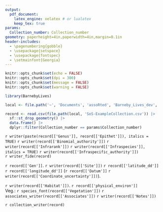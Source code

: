 ```yaml
---
output: 
  pdf_document:
    latex_engine: xelatex # or lualatex
    keep_tex: true
params:
  Collection_number: Collection_number
geometry: paperheight=4in,paperwidth=4in,margin=0.1in
header-includes:
  - \pagenumbering{gobble}
  - \usepackage{setspace}
  - \usepackage{fontspec}
  - \setmainfont{Georgia}
---
```


```r
knitr::opts_chunk$set(echo = FALSE)
knitr::opts_chunk$set(dpi = 300) 
knitr::opts_chunk$set(message = FALSE)
knitr::opts_chunk$set(warning = FALSE)
```

```r
library(BarnebyLives)
```

```r
local <- file.path('~', 'Documents', 'assoRted', 'Barneby_Lives_dev', 'LabelStyles')

record <- read.csv(file.path(local, 'SoS-ExampleCollection.csv')) |>
  sf::st_drop_geometry() |>
  data.frame() |>
  dplyr::filter(Collection_number == params$Collection_number) 
```

\begin{center}
\textbf{\Large `r writer(record[['Project_name']])`}
\end{center}
\begin{flushright}
\uppercase{`r record[['Family']]`}
\end{flushright}
\begingroup
\large
`r writer(paste(record[['Genus']], record[['Epithet']]), italics = TRUE)` `r writer(record[['Binomial_authority']])` `r writer(record[['Infrarank']])` `r writer(record[['Infraspecies']], italics = TRUE)` `r writer(record[['Infraspecific_authority']])`  
`r writer_fide(record)`
\normalsize
\endgroup

\vspace*{\fill}
\begingroup
`r record[['Gen']]`. `r writer(record[['Site']])` `r record[['latitude_dd']]` `r record[['longitude_dd']]` (`r record[['Datum']]` `r writer(record[['Coordinate_uncertainty']])`).

`r writer(record[['Habitat']])`. `r record[['physical_environ']]`  
Veg.: `r species_font(record[['Vegetation']])` `r associates_writer(record[['Associates']])`
`r writer(record[['Notes']])`  
\endgroup
 
\vspace*{\fill}
\begingroup
`r collection_writer(record)`
\endgroup

